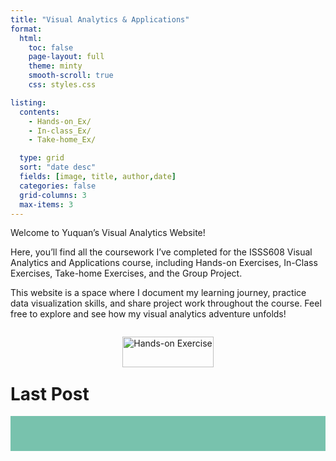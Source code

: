 ```yaml
---
title: "Visual Analytics & Applications"
format:
  html:
    toc: false
    page-layout: full
    theme: minty
    smooth-scroll: true
    css: styles.css

listing:
  contents: 
    - Hands-on_Ex/
    - In-class_Ex/
    - Take-home_Ex/

  type: grid   
  sort: "date desc"
  fields: [image, title, author,date]
  categories: false
  grid-columns: 3  
  max-items: 3
---
```


Welcome to Yuquan’s Visual Analytics Website!

Here, you’ll find all the coursework I’ve completed for the ISSS608 Visual Analytics and Applications course, including Hands-on Exercises, In-Class Exercises, Take-home Exercises, and the Group Project.

This website is a space where I document my learning journey, practice data visualization skills, and share project work throughout the course. Feel free to explore and see how my visual analytics adventure unfolds!

:::: {style="display: flex; flex-wrap: wrap; justify-content: space-evenly;"}
::: card
<img src="images/homepage.png" alt="Hands-on Exercise" style="max-width: 550px; width: 100%; height: auto;"/>
:::
::::

# **Last Post**

```{=html}
<div class="announcement-bar">
  <div class="announcement-content">
    🔔 <strong>NEW (29/04)</strong> – 
    <a href="Hands-on_Ex/Hands-on_Ex03/Hands-on_Ex03a.html">Hands-on Exercise 3a</a> and 
    <a href="Hands-on_Ex/Hands-on_Ex03/Hands-on_Ex03b.html">Hands-on Exercise 3b</a> are published!
    🔔 <strong>NEW (29/04)</strong> –     
     <a href="Take-home_Ex/Take-home_Ex01/Take-home_Ex01.html">Take-home Exercise 1</a> are published!
  </div>
</div>

<style>
.announcement-bar {
  position: sticky;    
  top: 0;
  z-index: 9999;
  background-color: #78C2AD; 
  padding: 8px 20px;
  overflow: hidden;
  height: 40px;
  display: flex;
  align-items: center;
  margin-bottom: 10px;
}

.announcement-content {
  display: inline-block;
  white-space: nowrap;
  animation: scroll-left 15s linear infinite;
  font-size: 16px;
  color: #000;
}

.announcement-bar a {
  color: #2563eb;
  text-decoration: underline;
  margin: 0 4px;
  font-weight: 500;
}

@keyframes scroll-left {
  0% {
    transform: translateX(100%);
  }
  100% {
    transform: translateX(-100%);
  }
}
</style>
```

<!-- 插入 SweetAlert2 弹窗-->

<!-- 隐藏预加载图 -->

<img src="images/tc.png" style="display:none;"/>

```{=html}
<script src="https://cdn.jsdelivr.net/npm/sweetalert2@11"></script>
```

```{=html}
<script>
window.onload = function() {
  Swal.fire({
    imageUrl: 'images/tc.png',  
    imageWidth: 600,                
    imageHeight: 400,               
    background: 'transparent',      
    padding: '0px',                  
    backdrop: true,                   
    showConfirmButton: true,         
    confirmButtonText: 'OK',          
    confirmButtonColor: '#78C2AD'      
  })
}
</script>
```
